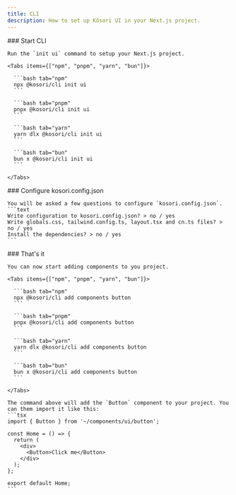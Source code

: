 ```yaml
---
title: CLI
description: How to set up Kõsori UI in your Next.js project.
---
```


<Steps>
  <Step>
    ### Start CLI

    Run the `init ui` command to setup your Next.js project.

    <Tabs items={["npm", "pnpm", "yarn", "bun"]}>

      ```bash tab="npm"
      npx @kosori/cli init ui
      ```

      ```bash tab="pnpm"
      pnpx @kosori/cli init ui
      ```

      ```bash tab="yarn"
      yarn dlx @kosori/cli init ui
      ```

      ```bash tab="bun"
      bun x @kosori/cli init ui
      ```

    </Tabs>

  </Step>
  
  <Step>
    ### Configure kosori.config.json

    You will be asked a few questions to configure `kosori.config.json`.
    ```text
    Write configuration to kosori.config.json? > no / yes
    Write globals.css, tailwind.config.ts, layout.tsx and cn.ts files? > no / yes
    Install the dependencies? > no / yes
    ```

  </Step >

  <Step>
    ### That's it

    You can now start adding components to you project.

    <Tabs items={["npm", "pnpm", "yarn", "bun"]}>

      ```bash tab="npm"
      npx @kosori/cli add components button
      ```

      ```bash tab="pnpm"
      pnpx @kosori/cli add components button
      ```

      ```bash tab="yarn"
      yarn dlx @kosori/cli add components button
      ```

      ```bash tab="bun"
      bun x @kosori/cli add components button
      ```

    </Tabs>

    The command above will add the `Button` component to your project. You can them import it like this:
    ```tsx
    import { Button } from '~/components/ui/button';

    const Home = () => {
      return (
        <div>
          <Button>Click me</Button>
        </div>
      );
    };

    export default Home;
    ```

  </Step>
</Steps>
